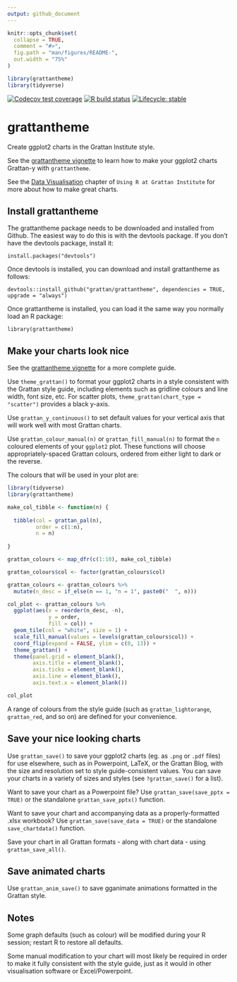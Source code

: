```yaml
---
output: github_document
---
```


<!-- README.md is generated from README.Rmd. Please edit that file -->

```r
knitr::opts_chunk$set(
  collapse = TRUE,
  comment = "#>",
  fig.path = "man/figures/README-",
  out.width = "75%"
)

library(grattantheme)
library(tidyverse)
```

  <!-- badges: start -->
  
[![Codecov test coverage](https://codecov.io/gh/grattan/grattantheme/branch/master/graph/badge.svg)](https://codecov.io/gh/grattan/grattantheme?branch=master)
[![R build status](https://github.com/grattan/grattantheme/workflows/R-CMD-check/badge.svg)](https://github.com/grattan/grattantheme/actions)
[![Lifecycle: stable](https://img.shields.io/badge/lifecycle-stable-brightgreen.svg)](https://www.tidyverse.org/lifecycle/#stable)
  
  <!-- badges: end -->


# grattantheme
Create ggplot2 charts in the Grattan Institute style.

See the [grattantheme vignette](https://grattan.github.io/grattantheme/articles/using_grattantheme.html) to learn how to make your ggplot2 charts Grattan-y with `grattantheme`. 

See the [Data Visualisation](https://grattan.github.io/R_at_Grattan/data-visualisation.html) chapter of `Using R at Grattan Institute` for more about how to make great charts.

## Install grattantheme

The grattantheme package needs to be downloaded and installed from Github. The easiest way to do this is with the devtools package. If you don't have the devtools package, install it:

`install.packages("devtools")`

Once devtools is installed, you can download and install grattantheme as follows:

`devtools::install_github("grattan/grattantheme", dependencies = TRUE, upgrade = "always")`

Once grattantheme is installed, you can load it the same way you normally load an R package:

`library(grattantheme)`

## Make your charts look nice

See the [grattantheme vignette](https://grattan.github.io/grattantheme/articles/using_grattantheme.html) for a more complete guide.

Use `theme_grattan()` to format your ggplot2 charts in a style consistent with the Grattan style guide, including elements such as gridline colours and line width, font size, etc. For scatter plots,  `theme_grattan(chart_type = "scatter")` provides a black y-axis. 

Use `grattan_y_continuous()` to set default values for your vertical axis that will work well with most Grattan charts. 

Use `grattan_colour_manual(n)` or `grattan_fill_manual(n)` to format the `n` coloured elements of your `ggplot2` plot. These functions will choose appropriately-spaced Grattan colours, ordered from either light to dark or the reverse. 

The colours that will be used in your plot are:

```r
library(tidyverse)
library(grattantheme)

make_col_tibble <- function(n) {
  
  tibble(col = grattan_pal(n),
         order = c(1:n),
         n = n)
  
}

grattan_colours <- map_dfr(c(1:10), make_col_tibble)

grattan_colours$col <- factor(grattan_colours$col)

grattan_colours <- grattan_colours %>%
  mutate(n_desc = if_else(n == 1, "n = 1", paste0("  ", n)))

col_plot <- grattan_colours %>%
  ggplot(aes(x = reorder(n_desc, -n), 
             y = order, 
             fill = col)) +
  geom_tile(col = "white", size = 1) +
  scale_fill_manual(values = levels(grattan_colours$col)) +
  coord_flip(expand = FALSE, ylim = c(0, 13)) +
  theme_grattan() +
  theme(panel.grid = element_blank(),
        axis.title = element_blank(),
        axis.ticks = element_blank(),
        axis.line = element_blank(),
        axis.text.x = element_blank())

col_plot


```

A range of colours from the style guide (such as `grattan_lightorange`, `grattan_red`, and so on) are defined for your convenience.

## Save your nice looking charts

Use `grattan_save()` to save your ggplot2 charts (eg. as `.png` or `.pdf` files) for use elsewhere, such as in Powerpoint, LaTeX, or the Grattan Blog, with the size and resolution set to style guide-consistent values. You can save your charts in a variety of sizes and styles (see `?grattan_save()` for a list). 

Want to save your chart as a Powerpoint file? Use `grattan_save(save_pptx = TRUE)` or the standalone `grattan_save_pptx()` function.

Want to save your chart and accompanying data as a properly-formatted .xlsx workbook? Use `grattan_save(save_data = TRUE)` or the 
standalone `save_chartdata()` function.

Save your chart in all Grattan formats - along with chart data - using `grattan_save_all()`.

## Save animated charts

Use `grattan_anim_save()` to save gganimate animations formatted in the Grattan style.

## Notes

Some graph defaults (such as colour) will be modified during your R session; restart R to restore all defaults.

Some manual modification to your chart will most likely be required in order to make it fully consistent with the style guide, just as it would in other visualisation software or Excel/Powerpoint. 
